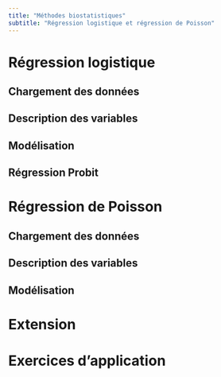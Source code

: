```yaml
---
title: "Méthodes biostatistiques"
subtitle: "Régression logistique et régression de Poisson"
---
```


# Régression logistique

## Chargement des données

## Description des variables

## Modélisation

## Régression Probit

# Régression de Poisson

## Chargement des données

## Description des variables

## Modélisation

# Extension

# Exercices d'application {.tabset}

